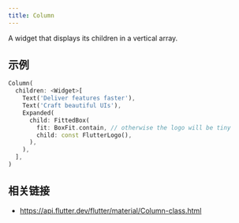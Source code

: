 ```yaml
---
title: Column
---
```


A widget that displays its children in a vertical array.

## 示例

```dart liveslice=Column
Column(
  children: <Widget>[
    Text('Deliver features faster'),
    Text('Craft beautiful UIs'),
    Expanded(
      child: FittedBox(
        fit: BoxFit.contain, // otherwise the logo will be tiny
        child: const FlutterLogo(),
      ),
    ),
  ],
)
```

## 相关链接

- https://api.flutter.dev/flutter/material/Column-class.html
